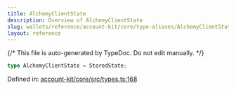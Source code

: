 ```yaml
---
title: AlchemyClientState
description: Overview of AlchemyClientState
slug: wallets/reference/account-kit/core/type-aliases/AlchemyClientState
layout: reference
---
```


{/* This file is auto-generated by TypeDoc. Do not edit manually. */}

```ts
type AlchemyClientState = StoredState;
```

Defined in: [account-kit/core/src/types.ts:168](https://github.com/alchemyplatform/aa-sdk/blob/c1a84188d03473acac2fdb49fb7cd7fdba73169b/account-kit/core/src/types.ts#L168)
